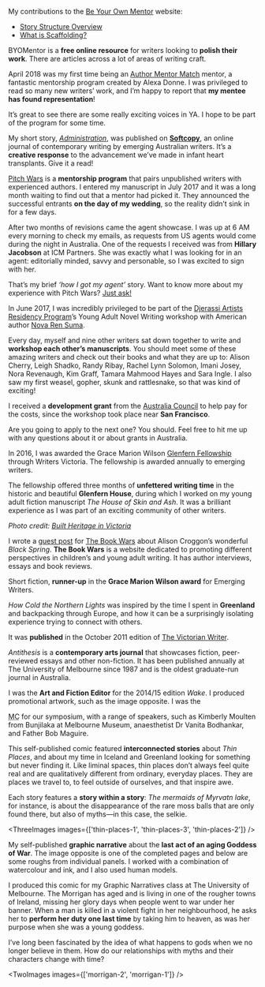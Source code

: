 
<Work title="Be Your Own Mentor">
  <Content>

My contributions to the [Be Your Own Mentor](https://byomentor.com/) website:

- [Story Structure Overview](https://byomentor.com/2019/05/06/story-structure-overview/)
- [What is Scaffolding?](https://byomentor.com/2019/07/29/what-is-scaffolding/)

BYOMentor is a **free online resource** for writers looking to **polish their
work**. There are articles across a lot of areas of writing craft.

  </Content>
</Work>

<Work title="Author Mentor Match">
  <Content isHalfHalf image="author-mentor-match">

April 2018 was my first time being an
[Author Mentor Match](http://authormentormatch.com/) mentor, a fantastic
mentorship program created by Alexa Donne. I was privileged to read so many new
writers’ work, and I’m happy to report that **my mentee has found
representation**!

It’s great to see there are some really exciting voices in YA. I hope to be part
of the program for some time.

  </Content>
</Work>

<Work title="Short story">
  <Content>

My short story,
[_Administration_](http://www.softcopy.org.au/2018/01/administration.html), was
published on
[**Softcopy**](http://www.softcopy.org.au/2018/01/administration.html), an
online journal of contemporary writing by emerging Australian writers. It’s a
**creative response** to the advancement we’ve made in infant heart transplants.
Give it a read!

  </Content>
</Work>

<Work title="Pitch Wars">
  <Content isImageRight image="pitch-wars">

[Pitch Wars](https://pitchwars.org/) is a **mentorship program** that pairs
unpublished writers with experienced authors. I entered my manuscript in July
2017 and it was a long month waiting to find out that a mentor had picked it.
They announced the successful entrants **on the day of my wedding**, so the
reality didn’t sink in for a few days.

After two months of revisions came the agent showcase. I was up at 6 AM every
morning to check my emails, as requests from US agents would come during the
night in Australia. One of the requests I received was from **Hillary Jacobson**
at ICM Partners. She was exactly what I was looking for in an agent: editorially
minded, savvy and personable, so I was excited to sign with her.

That’s my brief _‘how I got my agent’_ story. Want to know more about my
experience with Pitch Wars? <a href={contactFormUrl}>Just ask!</a>

  </Content>
</Work>

<Work title="Workshop with Nova Ren Suma">
  <Content isImageRight image="djerassi">

In June 2017, I was incredibly privileged to be part of the
[Djerassi Artists Residency Program](https://djerassi.org/)’s Young Adult Novel
Writing workshop with American author [Nova Ren Suma](https://novaren.com/).

Every day, myself and nine other writers sat down together to write and
**workshop each other’s manuscripts**. You should meet some of these amazing
writers and check out their books and what they are up to: Alison Cherry, Leigh
Shadko, Randy Ribay, Rachel Lynn Solomon, Imani Josey, Nora Revenaugh, Kim
Graff, Tamara Mahmood Hayes and Sara Ingle. I also saw my first weasel, gopher,
skunk and rattlesnake, so that was kind of exciting!

I received a **development grant** from the
[Australia Council](https://www.australiacouncil.gov.au/) to help pay for the
costs, since the workshop took place near **San Francisco**.

Are you going to apply to the next one? You should. Feel free to hit me up with
any questions about it or about grants in Australia.

  </Content>
</Work>

<Work title="Glenfern fellowship">
  <Content image="glenfern">

In 2016, I was awarded the Grace Marion Wilson
[Glenfern Fellowship](https://writersvictoria.org.au/support/fellowships/glenfern-fellowships)
through Writers Victoria. The fellowship is awarded annually to emerging
writers.

The fellowship offered three months of **unfettered writing time** in the
historic and beautiful **Glenfern House**, during which I worked on my young
adult fiction manuscript _The House of Skin and Ash_. It was a brilliant
experience as I was part of an exciting community of other writers.

_Photo credit:
[Built Heritage in Victoria](https://www.instagram.com/p/BFp89TeLGiR/)_

  </Content>
</Work>

<Work title="Guest post">
  <Content>

I wrote a
[guest post](https://thebookwars.ca/2015/10/guest-post-by-cassandra-white-alison-croggons-black-spring-a-reimagining-of-wuthering-heights/)
for [The Book Wars](https://thebookwars.ca/) about Alison Croggon’s wonderful
_Black Spring_. **The Book Wars** is a website dedicated to promoting different
perspectives in children’s and young adult writing. It has author interviews,
essays and book reviews.

  </Content>
</Work>

<Work title="How Cold the Northern Lights">
  <Content isHalfHalf isImageRight image="northern-lights">

Short fiction, **runner-up** in the **Grace Marion Wilson award** for Emerging
Writers.

_How Cold the Northern Lights_ was inspired by the time I spent in **Greenland**
and backpacking through Europe, and how it can be a surprisingly isolating
experience trying to connect with others.

It was **published** in the October 2011 edition of
[The Victorian Writer](https://writersvictoria.org.au/resources/the-victorian-writer).

  </Content>
</Work>

<Work title="anti-THESIS">
  <Content isHalfHalf image="anti-thesis">

_Antithesis_ is a **contemporary arts journal** that showcases fiction,
peer-reviewed essays and other non-fiction. It has been published annually at
The University of Melbourne since 1987 and is the oldest graduate-run journal in
Australia.

I was the **Art and Fiction Editor** for the 2014/15 edition _Wake_. I produced
promotional artwork, such as the image opposite. I was the

<abbr title="Master of Ceremonies">MC</abbr> for our symposium, with a range of speakers,
such as Kimberly Moulten from Bunjilaka at Melbourne Museum, anaesthetist Dr Vanita
Bodhankar, and Father Bob Maguire.

  </Content>
</Work>

<Work title="Listening in Thin Places">
  <Content isHalfHalf isImageRight image="thin-places-4">

This self-published comic featured **interconnected stories** about _Thin
Places_, and about my time in Iceland and Greenland looking for something but
never finding it. Like liminal spaces, thin places don’t always feel quite real
and are qualitatively different from ordinary, everyday places. They are places
we travel to, to feel outside of ourselves, and that inspire awe.

Each story features a **story within a story**: _The mermaids of Myrvatn lake_,
for instance, is about the disappearance of the rare moss balls that are only
found there, but also of myths&mdash;in this case, the selkie.

  </Content>

  <ThreeImages images={['thin-places-1', 'thin-places-3', 'thin-places-2']} />
</Work>

<Work title="The Final Flight of the Morrigan">
  <Content image="morrigan-3">

My self-published **graphic narrative** about the **last act of an aging Goddess
of War**. The image opposite is one of the completed pages and below are some
roughs from individual panels. I worked with a combination of watercolour and
ink, and I also used human models.

I produced this comic for my Graphic Narratives class at The University of
Melbourne. The Morrigan has aged and is living in one of the rougher towns of
Ireland, missing her glory days when people went to war under her banner. When a
man is killed in a violent fight in her neighbourhood, he asks her to **perform
her duty one last time** by taking him to heaven, as was her purpose when she
was a young goddess.

I’ve long been fascinated by the idea of what happens to gods when we no longer
believe in them. How do our relationships with myths and their characters change
with time?

  </Content>

  <TwoImages images={['morrigan-2', 'morrigan-1']} />
</Work>
